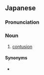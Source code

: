 ==Japanese==
{{ja-kanjitab|ざ|そう|yomi=o}}

===Pronunciation===
{{ja-pron|ざそう|y=o}}

===Noun===
{{ja-noun|ざそう}}

# [[contusion]]

====Synonyms====
* {{ja-r|挫傷|ざしょう}}